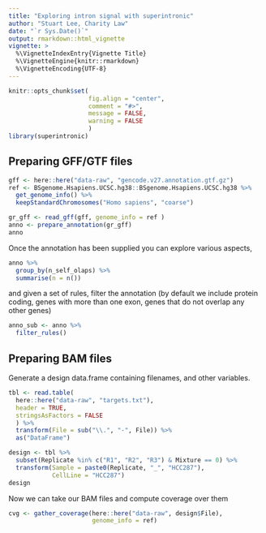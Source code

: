 ```yaml
---
title: "Exploring intron signal with superintronic"
author: "Stuart Lee, Charity Law"
date: "`r Sys.Date()`"
output: rmarkdown::html_vignette
vignette: >
  %\VignetteIndexEntry{Vignette Title}
  %\VignetteEngine{knitr::rmarkdown}
  %\VignetteEncoding{UTF-8}
---
```


```r
knitr::opts_chunk$set(
                      fig.align = "center",
                      comment = "#>", 
                      message = FALSE,
                      warning = FALSE
                      )
library(superintronic)
```

## Preparing GFF/GTF files

```r
gff <- here::here("data-raw", "gencode.v27.annotation.gtf.gz")
ref <- BSgenome.Hsapiens.UCSC.hg38::BSgenome.Hsapiens.UCSC.hg38 %>% 
  get_genome_info() %>% 
  keepStandardChromosomes("Homo sapiens", "coarse")

gr_gff <- read_gff(gff, genome_info = ref )
anno <- prepare_annotation(gr_gff)
anno 
```

Once the annotation has been supplied you can explore various aspects,
```r
anno %>% 
  group_by(n_self_olaps) %>% 
  summarise(n = n())
```

and given a set of rules, filter the annotation (by default we include
protein coding, genes with more than one exon, genes that do not overlap
any other genes)

```r
anno_sub <- anno %>% 
  filter_rules()
```


## Preparing BAM files

Generate a design data.frame containing filenames, and other variables.

```r
tbl <- read.table(
  here::here("data-raw", "targets.txt"),
  header = TRUE,
  stringsAsFactors = FALSE
  ) %>% 
  transform(File = sub("\\.", "-", File)) %>%
  as("DataFrame")

design <- tbl %>% 
  subset(Replicate %in% c("R1", "R2", "R3") & Mixture == 0) %>% 
  transform(Sample = paste0(Replicate, "_", "HCC287"),
            CellLine = "HCC287")
design
```


Now we can take our BAM files and compute coverage over them

```r
cvg <- gather_coverage(here::here("data-raw", design$File),
                       genome_info = ref)
```
